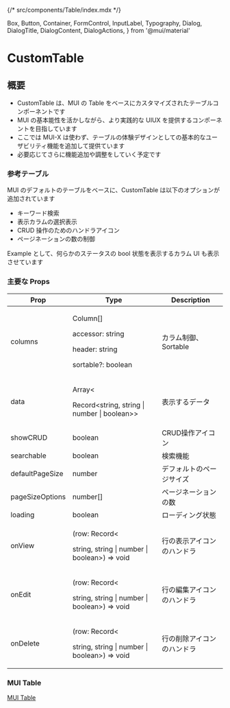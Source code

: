 {/* src/components/Table/index.mdx */}


  Box,
  Button,
  Container,
  FormControl,
  InputLabel,
  Typography,
  Dialog,
  DialogTitle,
  DialogContent,
  DialogActions,
} from '@mui/material'


<Meta title='Components/Table/CustomTable/Info' />

<ThemeProvider theme={theme}>

<Container>

# CustomTable

## 概要

- CustomTable は、MUI の Table をベースにカスタマイズされたテーブルコンポーネントです
- MUI の基本能性を活かしながら、より実践的な UIUX を提供するコンポーネントを目指しています
- ここでは MUI-X は使わず、テーブルの体験デザインとしての基本的なユーザビリティ機能を追加して提供ています
- 必要応じてさらに機能追加や調整をしていく予定です

### 参考テーブル

MUI のデフォルトのテーブルをベースに、CustomTable は以下のオプションが追加されています

- キーワード検索
- 表示カラムの選択表示
- CRUD 操作のためのハンドラアイコン
- ページネーションの数の制御

Example として、何らかのステータスの bool 状態を表示するカラム UI も表示させています

<CustomTableExample defaultPageSize='5' />

### 主要な Props

<table>
  <thead>
    <tr>
      <th>Prop</th>
      <th>Type</th>
      <th>Description</th>
    </tr>
  </thead>
  <tbody>
    <tr>
      <td>columns</td>
      <td>
        <p>Column[]</p>
        <p>accessor: string</p>
        <p>header: string</p>
        <p>sortable?: boolean</p>
      </td>
      <td>カラム制御、Sortable</td>
    </tr>
    <tr>
      <td>data</td>
      <td>
        <p>Array&lt;</p>
        <p>Record&lt;string, string | number | boolean&gt;&gt;</p>
      </td>
      <td>表示するデータ</td>
    </tr>
    <tr>
      <td>showCRUD</td>
      <td>boolean</td>
      <td>CRUD操作アイコン</td>
    </tr>
    <tr>
      <td>searchable</td>
      <td>boolean</td>
      <td>検索機能</td>
    </tr>
    <tr>
      <td>defaultPageSize</td>
      <td>number</td>
      <td>デフォルトのページサイズ</td>
    </tr>
    <tr>
      <td>pageSizeOptions</td>
      <td>number[]</td>
      <td>ページネーションの数</td>
    </tr>
    <tr>
      <td>loading</td>
      <td>boolean</td>
      <td>ローディング状態</td>
    </tr>
    <tr>
      <td>onView</td>
      <td>
        <p>(row: Record&lt;</p>
        <p>string, string | number | boolean&gt;) => void</p>
      </td>
      <td>行の表示アイコンのハンドラ</td>
    </tr>
    <tr>
      <td>onEdit</td>
      <td>
        <p>(row: Record&lt;</p>
        <p>string, string | number | boolean&gt;) => void</p>
      </td>
      <td>行の編集アイコンのハンドラ</td>
    </tr>
    <tr>
      <td>onDelete</td>
      <td>
        <p>(row: Record&lt;</p>
        <p>string, string | number | boolean&gt;) => void</p>
      </td>
      <td>行の削除アイコンのハンドラ</td>
    </tr>

  </tbody>
</table>

### MUI Table

[MUI Table](https://mui.com/components/tables/)

</Container>

</ThemeProvider>
